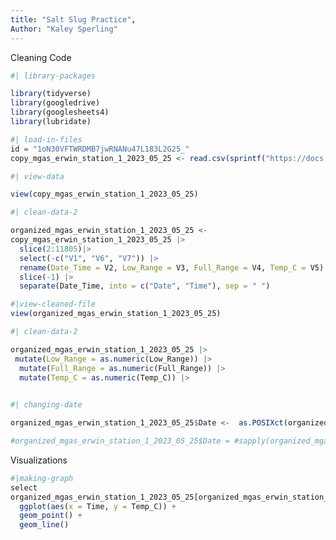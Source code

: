 ```yaml
---
title: "Salt Slug Practice",
Author: "Kaley Sperling"
---
```


Cleaning Code

```r
#| library-packages

library(tidyverse)
library(googledrive)
library(googlesheets4)
library(lubridate)
```

```r
#| load-in-files
id = "1oN30VFTWRDMB7jwRNANu47L183L2G25_"
copy_mgas_erwin_station_1_2023_05_25 <- read.csv(sprintf("https://docs.google.com/uc?id=%s&export=download", id), header = FALSE)
```

```r
#| view-data

view(copy_mgas_erwin_station_1_2023_05_25)
```

```r
#| clean-data-2

organized_mgas_erwin_station_1_2023_05_25 <-  
copy_mgas_erwin_station_1_2023_05_25 |>
  slice(2:11805)|>
  select(-c("V1", "V6", "V7")) |>
  rename(Date_Time = V2, Low_Range = V3, Full_Range = V4, Temp_C = V5) |>
  slice(-1) |>
  separate(Date_Time, into = c("Date", "Time"), sep = " ")
```

```r
#|view-cleaned-file
view(organized_mgas_erwin_station_1_2023_05_25)
```

```r
#| clean-data-2

organized_mgas_erwin_station_1_2023_05_25 |>
 mutate(Low_Range = as.numeric(Low_Range)) |>
  mutate(Full_Range = as.numeric(Full_Range)) |>
  mutate(Temp_C = as.numeric(Temp_C)) |>
  
```

```r
#| changing-date

organized_mgas_erwin_station_1_2023_05_25$Date <-  as.POSIXct(organized_mgas_erwin_station_1_2023_05_25$Date, format = "%m/%d/%y", tz = "UTC" )

#organized_mgas_erwin_station_1_2023_05_25$Date = #sapply(organized_mgas_erwin_station_1_2023_05_25$Date,)
```

Visualizations

```r
#|making-graph
select
organized_mgas_erwin_station_1_2023_05_25[organized_mgas_erwin_station_1_2023_05_25$Date==as.Date('2023-05-25'), ] |>
  ggplot(aes(x = Time, y = Temp_C)) +
  geom_point() +
  geom_line()
  

```
